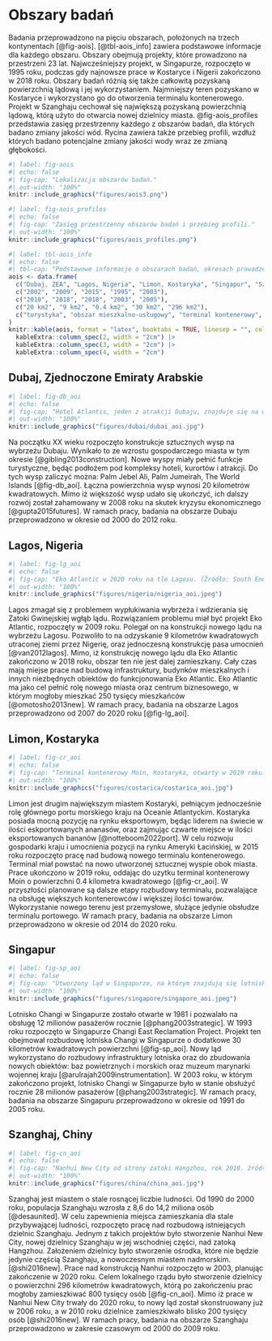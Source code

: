 # Obszary badań {#sec-obszary_badan}

Badania przeprowadzono na pięciu obszarach, położonych na trzech kontynentach [@fig-aois].
[@tbl-aois_info] zawiera podstawowe informacje dla każdego obszaru.
Obszary obejmują projekty, które prowadzono na przestrzeni 23 lat.
Najwcześniejszy projekt, w Singapurze, rozpoczęto w 1995 roku, podczas gdy najnowsze prace w Kostaryce i Nigerii zakończono w 2018 roku.
Obszary badań różnią się także całkowitą pozyskaną powierzchnią lądową i jej wykorzystaniem.
Najmniejszy teren pozyskano w Kostaryce i wykorzystano go do otworzenia terminalu kontenerowego.
Projekt w Szanghaju cechował się największą pozyskaną powierzchnią lądową, którą użyto do otwarcia nowej dzielnicy miasta.
@fig-aois_profiles przedstawia zasięg przestrzenny każdego z obszarów badań, dla których badano zmiany jakości wód.
Rycina zawiera także przebieg profili, wzdłuż których badano potencjalne zmiany jakości wody wraz ze zmianą głębokości.
```r
#| label: fig-aois
#| echo: false
#| fig-cap: "Lokalizacja obszarów badań."
#| out-width: "100%"
knitr::include_graphics("figures/aois3.png")
```
```r
#| label: fig-aois_profiles
#| echo: false
#| fig-cap: "Zasięg przestrzenny obszarów badań i przebieg profili."
#| out-width: "100%"
knitr::include_graphics("figures/aois_profiles.png")
```
```r
#| label: tbl-aois_info
#| echo: false
#| tbl-cap: "Podstawowe informacje o obszarach badań, okresach prowadzenia prac oraz pozyskanych powierzchni i ich wykorzystaniu."
aois <- data.frame(
  c("Dubaj, ZEA", "Lagos, Nigeria", "Limon, Kostaryka", "Singapur", "Szanghaj, Chiny"),
  c("2002", "2009", "2015", "1995", "2003"),
  c("2010", "2018", "2018", "2003", "2005"),
  c("20 km2", "9 km2", "0.4 km2", "30 km2", "296 km2"),
  c("turystyka", "obszar mieszkalno-usługowy", "terminal kontenerowy", "lotnisko", "obszar mieszkalno-usługowy")
)
knitr::kable(aois, format = "latex", booktabs = TRUE, linesep = "", col.names = c("obszar badań", "początek prac", "zakończenie prac", "nowa powierzchnia", "wykorzystanie"))  |> 
  kableExtra::column_spec(2, width = "2cm") |>  
  kableExtra::column_spec(3, width = "2cm") |>
  kableExtra::column_spec(4, width = "2cm")
```

## Dubaj, Zjednoczone Emiraty Arabskie
```r
#| label: fig-db_aoi
#| echo: false
#| fig-cap: "Hotel Atlantis, jeden z atrakcji Dubaju, znajduje się na wyspie Palm Jumeirah. (Źródło: ckilger/flickr)"
#| out-width: "100%"
knitr::include_graphics("figures/dubai/dubai_aoi.jpg")
```

Na początku XX wieku rozpoczęto konstrukcje sztucznych wysp na wybrzeżu Dubaju.
Wynikało to ze wzrostu gospodarczego miasta w tym okresie [@gibling2013construction].
Nowe wyspy miały pełnić funkcje turystyczne, będąc podłożem pod kompleksy hoteli, kurortów i atrakcji.
Do tych wysp zaliczyć można: Palm Jebel Ali, Palm Jumeirah, The World Islands [@fig-db_aoi].
Łączna powierzchnia wysp wynosi 20 kilometrów kwadratowych.
Mimo iż większość wysp udało się ukończyć, ich dalszy rozwój został zahamowany w 2008 roku na skutek kryzysu ekonomicznego [@gupta2015futures].
W ramach pracy, badania na obszarze Dubaju przeprowadzono w okresie od 2000 do 2012 roku.

## Lagos, Nigeria
```r
#| label: fig-lg_aoi
#| echo: false
#| fig-cap: "Eko Atlantic w 2020 roku na tle Lagosu. (Źródło: South Energyx Nigeria Limited (SENL))"
#| out-width: "100%"
knitr::include_graphics("figures/nigeria/nigeria_aoi.jpeg")
```

Lagos zmagał się z problemem wypłukiwania wybrzeża i wdzierania się Zatoki Gwinejskiej wgłąb lądu.
Rozwiązaniem problemu miał być projekt Eko Atlantic, rozpoczęty w 2009 roku.
Polegał on na konstrukcji nowego lądu na wybrzeżu Lagosu.
Pozwoliło to na odzyskanie 9 kilometrów kwadratowych utraconej ziemi przez Nigerię, oraz jednoczesną konstrukcję pasa umocnień [@van2012lagos].
Mimo, iż konstrukcję nowego lądu dla Eko Atlantic zakończono w 2018 roku, obszar ten nie jest dalej zamieszkany.
Cały czas mają miejse prace nad budową infrastruktury, budynków mieszkalnych i innych niezbędnych obiektów do funkcjonowania Eko Atlantic.
Eko Atlantic ma jako cel pełnić rolę nowego miasta oraz centrum biznesowego, w którym mogłoby mieszkać 250 tysięcy mieszkańców [@omotosho2013new].
W ramach pracy, badania na obszarze Lagos przeprowadzono od 2007 do 2020 roku [@fig-lg_aoi].

## Limon, Kostaryka
```r
#| label: fig-cr_aoi
#| echo: false
#| fig-cap: "Terminal kontenerowy Moin, Kostaryka, otwarty w 2019 roku. (Źródło: APM Terminals)"
#| out-width: "100%"
knitr::include_graphics("figures/costarica/costarica_aoi.jpg")
```

Limon jest drugim największym miastem Kostaryki, pełniącym jednocześnie rolę głównego portu morskiego kraju na Oceanie Atlantyckim.
Kostaryka posiada mocną pozycję na rynku eksportowym, będąc liderem na świecie w ilości eskportowanych ananasów, oraz zajmując czwarte miejsce w ilości eksportowanych bananów [@notteboom2022port].
W celu rozwoju gospodarki kraju i umocnienia pozycji na rynku Ameryki Łacińskiej, w 2015 roku rozpoczęto pracę nad budową nowego terminalu kontenerowego.
Terminal miał powstać na nowo utworzonej sztucznej wyspie obok miasta.
Prace ukończono w 2019 roku, oddając do uzytku terminal kontenerowy Moin o powierzchni 0.4 kilometra kwadratowego [@fig-cr_aoi].
W przyszłości planowane są dalsze etapy rozbudowy terminalu, pozwalające na obsługę większych kontenerowców i większej ilości towarów.
Wykorzystanie nowego terenu jest przemysłowe, służące jedynie obsłudze terminalu portowego.
W ramach pracy, badania na obszarze Limon przeprowadzono w okresie od 2014 do 2020 roku.

## Singapur
```r
#| label: fig-sp_aoi
#| echo: false
#| fig-cap: "Utworzony ląd w Singapurze, na którym znajdują się lotnisko Changi (lewo) i baza powietrzna Changi (prawo). (Źródło: Pulkitsangal/Wikipedia)"
#| out-width: "100%"
knitr::include_graphics("figures/singapore/singapore_aoi.jpeg")
```

Lotnisko Changi w Singapurze zostało otwarte w 1981 i pozwalało na obsługę 12 milionów pasażerów rocznie [@phang2003strategic].
W 1993 roku rozpoczęto w Singapurze Changi East Reclamation Project.
Projekt ten obejmował rozbudowę lotniska Changi w Singapurze o dodatkowe 30 kilometrów kwadratowych powierzchni [@fig-sp_aoi].
Nowy ląd wykorzystano do rozbudowy infrastruktury lotniska oraz do zbudowania nowych obiektów: baz powietrznych i morskich oraz muzeum marynarki wojennej kraju [@arulrajah2009instrumentation].
W 2003 roku, w którym zakończono projekt, lotnisko Changi w Singapurze było w stanie obsłużyć rocznie 28 milionów pasażerów [@phang2003strategic].
W ramach pracy, badania na obszarze Singapuru przeprowadzono w okresie od 1991 do 2005 roku.

## Szanghaj, Chiny
```r
#| label: fig-cn_aoi
#| echo: false
#| fig-cap: "Nanhui New City od strony zatoki Hangzhou, rok 2018. źródło: MNXANL/Wikipedia"
#| out-width: "100%"
knitr::include_graphics("figures/china/china_aoi.jpg")
```

Szanghaj jest miastem o stale rosnącej liczbie ludności.
Od 1990 do 2000 roku, populacja Szanghaju wzrosła z 8,6 do 14,2 miliona osób [@desaunited].
W celu zapewnienia miejsca zamieszkania dla stale przybywającej ludności, rozpoczęto pracę nad rozbudową istniejących dzielnic Szanghaju.
Jednym z takich projektów było stworzenie Nanhui New City, nowej dzielnicy Szanghaju w jej wschodniej części, nad zatoką Hangzhou.
Założeniem dzielnicy było stworzenie ośrodka, które nie będzie jedynie częścią Szanghaju, a nowoczesnym miastem nadmorskim. [@shi2016new].
Prace nad konstrukcją Nanhui rozpoczęto w 2003, planując zakończenie w 2020 roku.
Celem lokalnego rządu było stworzenie dzielnicy o powierzchni 296 kilometrów kwadratowych, którą po zakończeniu prac mogłoby zamieszkiwać 800 tysięcy osób [@fig-cn_aoi].
Mimo iż prace w Nanhui New City trwały do 2020 roku, to nowy ląd został skonstruowany już w 2006 roku, a w 2010 roku dzielnice zamieszkiwało blisko 200 tysięcy osób [@shi2016new].
W ramach pracy, badania na obszarze Szanghaju przeprowadzono w zakresie czasowym od 2000 do 2009 roku.
